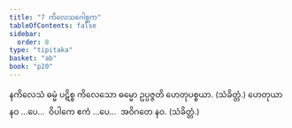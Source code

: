```yaml
---
title: "7 ကိလေသဂေါစ္ဆက"
tableOfContents: false
sidebar:
  order: 8
type: "tipitaka"
basket: "ab"
book: "p20"
---
```



<DynamicBreadcrumb />

<Division number="37" book="p20" e="ch" v="40" p="343">

<Paragraph number="101" book="p20">
နကိလေသံ ဓမ္မံ ပဋိစ္စ ကိလေသော ဓမ္မော ဥပ္ပဇ္ဇတိ ဟေတုပစ္စယာ. (သံခိတ္တံ.)
</Paragraph>

<Paragraph number="102" book="p20">
ဟေတုယာ နဝ …ပေ…  ဝိပါကေ ဧကံ …ပေ…  အဝိဂတေ နဝ. (သံခိတ္တံ.)
</Paragraph>
</Division>